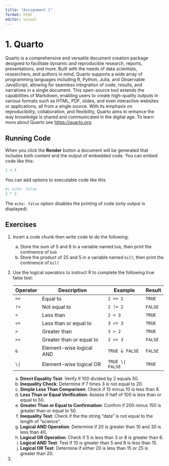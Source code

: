 ```yaml
---
title: "Assignment 1"
format: html
editor: visual
---
```


# 1. Quarto

Quarto is a comprehensive and versatile document creation package designed to facilitate dynamic and reproducible research, reports, presentations, and more. Built with the needs of data scientists, researchers, and authors in mind, Quarto supports a wide array of programming languages including R, Python, Julia, and Observable JavaScript, allowing for seamless integration of code, results, and narratives in a single document. This open-source tool extends the capabilities of Markdown, enabling users to create high-quality outputs in various formats such as HTML, PDF, slides, and even interactive websites or applications, all from a single source. With its emphasis on reproducibility, collaboration, and flexibility, Quarto aims to enhance the way knowledge is shared and communicated in the digital age. To learn more about Quarto see <https://quarto.org>.

## Running Code

When you click the **Render** button a document will be generated that includes both content and the output of embedded code. You can embed code like this:

```r
1 + 1
```

You can add options to executable code like this

```r
#| echo: false
2 * 2
```

The `echo: false` option disables the printing of code (only output is displayed).

## Exercises

1.  Incert a code chunk then write code to do the following:

    a.  Store the sum of 5 and 6 in a variable named `bob`, then print the continence of `bob`
    b.  Store the product of 25 and 5 in a variable named `bill`, then print the continence of `bill`

2.  Use the logical operators to instruct R to complete the following true false test:

    | Operator | Description              | Example         | Result  |
    |----------|--------------------------|-----------------|---------|
    | `==`     | Equal to                 | `2 == 2`        | `TRUE`  |
    | `!=`     | Not equal to             | `2 != 2`        | `FALSE` |
    | `<`      | Less than                | `2 < 3`         | `TRUE`  |
    | `<=`     | Less than or equal to    | `3 <= 3`        | `TRUE`  |
    | `>`      | Greater than             | `3 > 2`         | `TRUE`  |
    | `>=`     | Greater than or equal to | `2 >= 3`        | `FALSE` |
    | `&`      | Element-wise logical AND | `TRUE & FALSE`  | `FALSE` |
    | `\|`     | Element-wise logical OR  | `TRUE \| FALSE` | `TRUE`  |

    a.  **Direct Equality Test**: Verify if 100 divided by 2 equals 50.
    b.  **Inequality Check**: Determine if 7 times 3 is not equal to 20.
    c.  **Simple Less Than Comparison**: Check if 15 minus 10 is less than 8.
    d.  **Less Than or Equal Verification**: Assess if half of 100 is less than or equal to 50.
    e.  **Greater Than or Equal to Confirmation**: Confirm if 200 minus 150 is greater than or equal to 50.
    f.  **Inequality Test**: Check if the the string "data" is not equal to the length of "science".
    g.  **Logical AND Operation**: Determine if 20 is greater than 10 and 30 is less than 40.
    h.  **Logical OR Operation**: Check if 5 is less than 3 or 8 is greater than 6.
    i.  **Logical AND Test**: Test if 10 is greater than 5 and 8 is less than 15.
    j.  **Logical OR Test**: Determine if either 20 is less than 15 or 25 is greater than 20.

3.  
